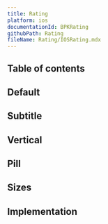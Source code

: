 ```yaml
---
title: Rating
platform: ios
documentationId: BPKRating
githubPath: Rating
fileName: Rating/IOSRating.mdx
---
```




## Table of contents

## Default

<IOSComponentScreenshots
  lightMode={screenshotDefault}
  darkMode={screenshotDefaultDm}
  altText="iOS default rating" />

## Subtitle

<IOSComponentScreenshots
  lightMode={screenshotSubtitle}
  darkMode={screenshotSubtitleDm}
  altText="iOS rating with subtitle" />

## Vertical

<IOSComponentScreenshots
  lightMode={screenshotVertical}
  darkMode={screenshotVerticalDm}
  altText="iOS vertical rating" />

## Pill

<IOSComponentScreenshots
  lightMode={screenshotPill}
  darkMode={screenshotPillDm}
  altText="iOS pill rating" />

## Sizes

<IOSComponentScreenshots
  lightMode={screenshotSizes}
  darkMode={screenshotSizesDm}
  altText="iOS rating at different sizes" />

## Implementation

<Readme file={readme} />
